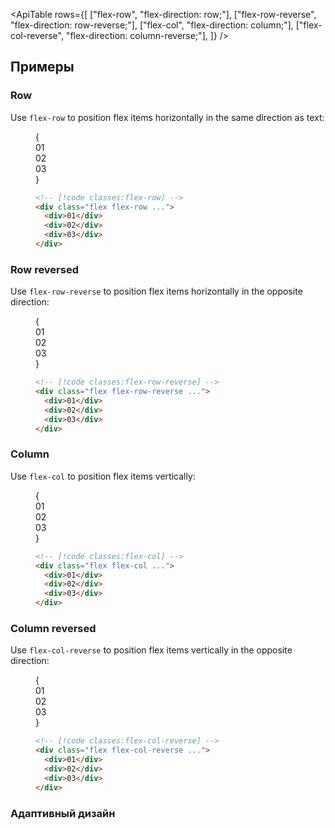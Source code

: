 

<ApiTable
  rows={[
    ["flex-row", "flex-direction: row;"],
    ["flex-row-reverse", "flex-direction: row-reverse;"],
    ["flex-col", "flex-direction: column;"],
    ["flex-col-reverse", "flex-direction: column-reverse;"],
  ]}
/>

## Примеры

### Row

Use `flex-row` to position flex items horizontally in the same direction as text:

<Figure>

<Example>
  {
    <div className="flex flex-row gap-x-4 font-mono text-sm leading-6 font-bold text-white">
      <div className="flex h-14 w-14 items-center justify-center rounded-lg bg-fuchsia-500">01</div>
      <div className="flex h-14 w-14 items-center justify-center rounded-lg bg-fuchsia-500">02</div>
      <div className="flex h-14 w-14 items-center justify-center rounded-lg bg-fuchsia-500">03</div>
    </div>
  }
</Example>

```html
<!-- [!code classes:flex-row] -->
<div class="flex flex-row ...">
  <div>01</div>
  <div>02</div>
  <div>03</div>
</div>
```

</Figure>

### Row reversed

Use `flex-row-reverse` to position flex items horizontally in the opposite direction:

<Figure>

<Example>
  {
    <div className="flex flex-row-reverse gap-x-4 space-x-reverse font-mono text-sm leading-6 font-bold text-white">
      <div className="flex h-14 w-14 items-center justify-center rounded-lg bg-blue-500">01</div>
      <div className="flex h-14 w-14 items-center justify-center rounded-lg bg-blue-500">02</div>
      <div className="flex h-14 w-14 items-center justify-center rounded-lg bg-blue-500">03</div>
    </div>
  }
</Example>

```html
<!-- [!code classes:flex-row-reverse] -->
<div class="flex flex-row-reverse ...">
  <div>01</div>
  <div>02</div>
  <div>03</div>
</div>
```

</Figure>

### Column

Use `flex-col` to position flex items vertically:

<Figure>

<Example>
  {
    <div className="mx-auto flex max-w-xs flex-col space-y-4 font-mono text-sm leading-6 font-bold text-white">
      <div className="flex items-center justify-center rounded-lg bg-indigo-500 p-4">01</div>
      <div className="flex items-center justify-center rounded-lg bg-indigo-500 p-4">02</div>
      <div className="flex items-center justify-center rounded-lg bg-indigo-500 p-4">03</div>
    </div>
  }
</Example>

```html
<!-- [!code classes:flex-col] -->
<div class="flex flex-col ...">
  <div>01</div>
  <div>02</div>
  <div>03</div>
</div>
```

</Figure>

### Column reversed

Use `flex-col-reverse` to position flex items vertically in the opposite direction:

<Figure>

<Example>
  {
    <div className="mx-auto flex max-w-xs flex-col-reverse space-y-4 space-y-reverse font-mono text-sm leading-6 font-bold text-white">
      <div className="flex items-center justify-center rounded-lg bg-purple-500 p-4">01</div>
      <div className="flex items-center justify-center rounded-lg bg-purple-500 p-4">02</div>
      <div className="flex items-center justify-center rounded-lg bg-purple-500 p-4">03</div>
    </div>
  }
</Example>

```html
<!-- [!code classes:flex-col-reverse] -->
<div class="flex flex-col-reverse ...">
  <div>01</div>
  <div>02</div>
  <div>03</div>
</div>
```

</Figure>

### Адаптивный дизайн

<ResponsiveDesign property="flex-direction" defaultClass="flex flex-col" featuredClass="flex-row" />
